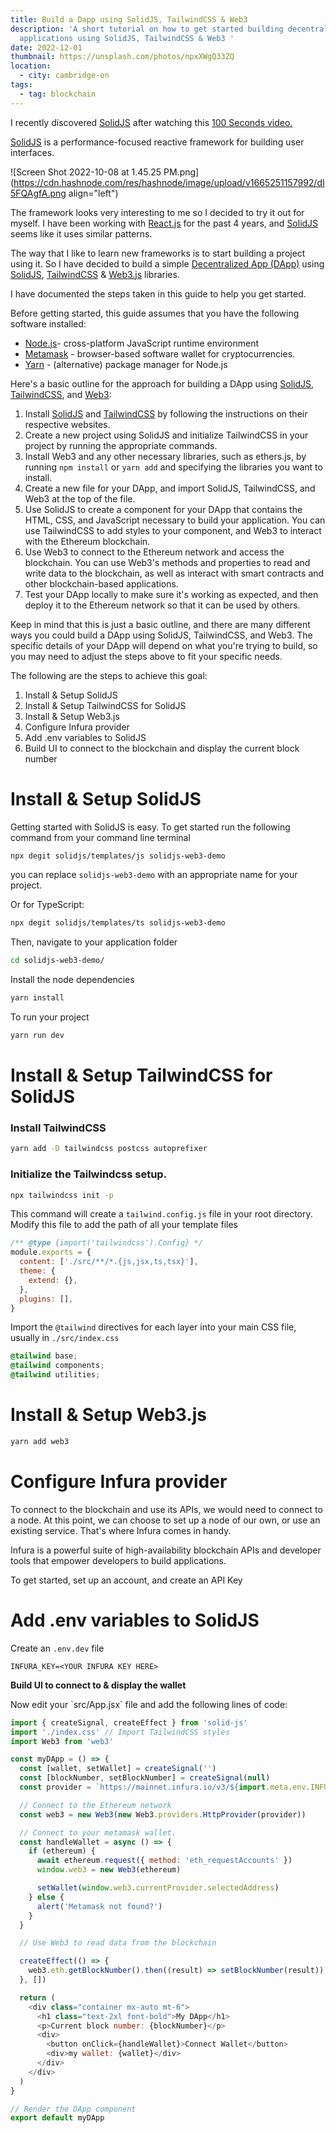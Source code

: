 ```yaml
---
title: Build a Dapp using SolidJS, TailwindCSS & Web3
description: 'A short tutorial on how to get started building decentralized
  applications using SolidJS, TailwindCSS & Web3 '
date: 2022-12-01
thumbnail: https://unsplash.com/photos/npxXWgQ33ZQ
location:
  - city: cambridge-on
tags:
  - tag: blockchain
---
```


I recently discovered [SolidJS](https://www.solidjs.com) after watching this [100 Seconds video.](https://www.youtube.com/watch?v=hw3Bx5vxKl0)

[SolidJS](https://www.solidjs.com) is a performance-focused reactive framework for building user interfaces.

![Screen Shot 2022-10-08 at 1.45.25 PM.png](https://cdn.hashnode.com/res/hashnode/image/upload/v1665251157992/dI5FQAgfA.png align="left")

The framework looks very interesting to me so I decided to try it out for myself. I have been working with [React.js](https://reactjs.org/) for the past 4 years, and [SolidJS](https://www.solidjs.com) seems like it uses similar patterns.

The way that I like to learn new frameworks is to start building a project using it. So I have decided to build a simple [Decentralized App (DApp)](https://en.wikipedia.org/wiki/Decentralized_application) using [SolidJS](https://www.solidjs.com/), [TailwindCSS](https://tailwindcss.com/) & [Web3.js](https://web3js.readthedocs.io/en/v1.8.1/) libraries.

I have documented the steps taken in this guide to help you get started.

Before getting started, this guide assumes that you have the following software installed:

- [Node.js](https://nodejs.org)\- cross-platform JavaScript runtime environment
- [Metamask](https://metamask.io) - browser-based software wallet for cryptocurrencies.
- [Yarn](https://yarnpkg.com) - (alternative) package manager for Node.js

Here's a basic outline for the approach for building a DApp using [SolidJS](https://www.solidjs.com/), [TailwindCSS](https://tailwindcss.com/), and [Web3](https://web3js.readthedocs.io/en/v1.8.1/):

1.  Install [SolidJS](https://www.solidjs.com/) and [TailwindCSS](https://tailwindcss.com/) by following the instructions on their respective websites.
2.  Create a new project using SolidJS and initialize TailwindCSS in your project by running the appropriate commands.
3.  Install Web3 and any other necessary libraries, such as ethers.js, by running `npm install` or `yarn add` and specifying the libraries you want to install.
4.  Create a new file for your DApp, and import SolidJS, TailwindCSS, and Web3 at the top of the file.
5.  Use SolidJS to create a component for your DApp that contains the HTML, CSS, and JavaScript necessary to build your application. You can use TailwindCSS to add styles to your component, and Web3 to interact with the Ethereum blockchain.
6.  Use Web3 to connect to the Ethereum network and access the blockchain. You can use Web3's methods and properties to read and write data to the blockchain, as well as interact with smart contracts and other blockchain-based applications.
7.  Test your DApp locally to make sure it's working as expected, and then deploy it to the Ethereum network so that it can be used by others.

Keep in mind that this is just a basic outline, and there are many different ways you could build a DApp using SolidJS, TailwindCSS, and Web3. The specific details of your DApp will depend on what you're trying to build, so you may need to adjust the steps above to fit your specific needs.

The following are the steps to achieve this goal:

1.  Install & Setup SolidJS
2.  Install & Setup TailwindCSS for SolidJS
3.  Install & Setup Web3.js
4.  Configure Infura provider
5.  Add .env variables to SolidJS
6.  Build UI to connect to the blockchain and display the current block number

# Install & Setup SolidJS

Getting started with SolidJS is easy. To get started run the following command from your command line terminal

```bash
npx degit solidjs/templates/js solidjs-web3-demo
```

you can replace `solidjs-web3-demo` with an appropriate name for your project.

Or for TypeScript:

```bash
npx degit solidjs/templates/ts solidjs-web3-demo
```

Then, navigate to your application folder

```bash
cd solidjs-web3-demo/
```

Install the node dependencies

```bash
yarn install
```

To run your project

```bash
yarn run dev
```

# Install & Setup TailwindCSS for SolidJS

### Install TailwindCSS

```bash
yarn add -D tailwindcss postcss autoprefixer
```

### Initialize the Tailwindcss setup.

```bash
npx tailwindcss init -p
```

This command will create a `tailwind.config.js` file in your root directory. Modify this file to add the path of all your template files

```javascript
/** @type {import('tailwindcss').Config} */
module.exports = {
  content: ['./src/**/*.{js,jsx,ts,tsx}'],
  theme: {
    extend: {},
  },
  plugins: [],
}
```

Import the `@tailwind` directives for each layer into your main CSS file, usually in `./src/index.css`

```css
@tailwind base;
@tailwind components;
@tailwind utilities;
```

# Install & Setup Web3.js

```bash
yarn add web3
```

# Configure Infura provider

To connect to the blockchain and use its APIs, we would need to connect to a node. At this point, we can choose to set up a node of our own, or use an existing service. That's where Infura comes in handy.

Infura is a powerful suite of high-availability blockchain APIs and developer tools that empower developers to build applications.

To get started, set up an account, and create an API Key

# Add .env variables to SolidJS

Create an `.env.dev` file

```plaintext
INFURA_KEY=<YOUR INFURA KEY HERE>
```

**Build UI to connect to & display the wallet**

Now edit your \`src/App.jsx\` file and add the following lines of code:

```javascript
import { createSignal, createEffect } from 'solid-js'
import './index.css' // Import TailwindCSS styles
import Web3 from 'web3'

const myDApp = () => {
  const [wallet, setWallet] = createSignal('')
  const [blockNumber, setBlockNumber] = createSignal(null)
  const provider = `https://mainnet.infura.io/v3/${import.meta.env.INFURA_KEY}`

  // Connect to the Ethereum network
  const web3 = new Web3(new Web3.providers.HttpProvider(provider))

  // Connect to your metamask wallet.
  const handleWallet = async () => {
    if (ethereum) {
      await ethereum.request({ method: 'eth_requestAccounts' })
      window.web3 = new Web3(ethereum)

      setWallet(window.web3.currentProvider.selectedAddress)
    } else {
      alert('Metamask not found?')
    }
  }

  // Use Web3 to read data from the blockchain

  createEffect(() => {
    web3.eth.getBlockNumber().then((result) => setBlockNumber(result))
  }, [])

  return (
    <div class="container mx-auto mt-6">
      <h1 class="text-2xl font-bold">My DApp</h1>
      <p>Current block number: {blockNumber}</p>
      <div>
        <button onClick={handleWallet}>Connect Wallet</button>
        <div>my wallet: {wallet}</div>
      </div>
    </div>
  )
}

// Render the DApp component
export default myDApp
```
